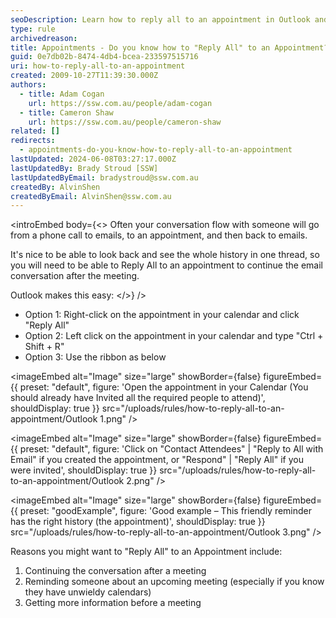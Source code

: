 ```yaml
---
seoDescription: Learn how to reply all to an appointment in Outlook and continue email conversations after meetings, reminders, or gathering more information.
type: rule
archivedreason:
title: Appointments - Do you know how to "Reply All" to an Appointment?
guid: 0e7db02b-8474-4db4-bcea-233597515716
uri: how-to-reply-all-to-an-appointment
created: 2009-10-27T11:39:30.000Z
authors:
  - title: Adam Cogan
    url: https://ssw.com.au/people/adam-cogan
  - title: Cameron Shaw
    url: https://ssw.com.au/people/cameron-shaw
related: []
redirects:
  - appointments-do-you-know-how-to-reply-all-to-an-appointment
lastUpdated: 2024-06-08T03:27:17.000Z
lastUpdatedBy: Brady Stroud [SSW]
lastUpdatedByEmail: bradystroud@ssw.com.au
createdBy: AlvinShen
createdByEmail: AlvinShen@ssw.com.au
---
```


<introEmbed
  body={<>
Often your conversation flow with someone will go from a phone call to emails, to an appointment, and then back to emails.

It's nice to be able to look back and see the whole history in one thread, so you will need to be able to Reply All to an appointment to continue the email conversation after the meeting.

Outlook makes this easy:
  </>}
/>
- Option 1: Right-click on the appointment in your calendar and click "Reply All"
- Option 2: Left click on the appointment in your calendar and type "Ctrl + Shift + R"
- Option 3: Use the ribbon as below


<imageEmbed
  alt="Image"
  size="large"
  showBorder={false}
  figureEmbed={{
    preset: "default",
    figure: 'Open the appointment in your Calendar (You should already have Invited all the required people to attend)',
    shouldDisplay: true
  }}
  src="/uploads/rules/how-to-reply-all-to-an-appointment/Outlook 1.png"
/>


<imageEmbed
  alt="Image"
  size="large"
  showBorder={false}
  figureEmbed={{
    preset: "default",
    figure: 'Click on "Contact Attendees" | "Reply to All with Email" if you created the appointment, or "Respond" | "Reply All" if you were invited',
    shouldDisplay: true
  }}
  src="/uploads/rules/how-to-reply-all-to-an-appointment/Outlook 2.png"
/>

<imageEmbed
  alt="Image"
  size="large"
  showBorder={false}
  figureEmbed={{
    preset: "goodExample",
    figure: 'Good example – This friendly reminder has the right history (the appointment)',
    shouldDisplay: true
  }}
  src="/uploads/rules/how-to-reply-all-to-an-appointment/Outlook 3.png"
/>

Reasons you might want to "Reply All" to an Appointment include:

1. Continuing the conversation after a meeting
2. Reminding someone about an upcoming meeting (especially if you know they have unwieldy calendars)
3. Getting more information before a meeting
